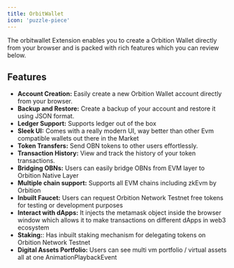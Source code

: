 ```yaml
---
title: OrbitWallet
icon: 'puzzle-piece'
---
```


The orbitwallet Extension enables you to create a Orbition Wallet directly from your browser and is packed with rich features which you can review below.

## Features

- **Account Creation:** Easily create a new Orbition Wallet account directly from your browser.
- **Backup and Restore:** Create a backup of your account and restore it using JSON format.
- **Ledger Support:** Supports ledger out of the box
- **Sleek UI:** Comes with a really modern UI, way better than other Evm compatible wallets out there in the Market
- **Token Transfers:** Send OBN tokens to other users effortlessly.
- **Transaction History:** View and track the history of your token transactions.
- **Bridging OBNs:** Users can easily bridge OBNs from EVM layer to Orbition Native Layer
- **Multiple chain support:** Supports all EVM chains including zkEvm by Orbition
- **Inbuilt Faucet:** Users can request Orbition Network Testnet free tokens for testing or development purposes
- **Interact with dApps:** It injects the metamask object inside the browser window which allows it to make transactions on different dApps in web3 ecosystem
- **Staking:**: Has inbuilt staking mechanism for delegating tokens on Orbition Network Testnet
- **Digital Assets Portfolio:** Users can see multi vm portfolio / virtual assets all at one AnimationPlaybackEvent
